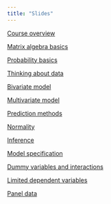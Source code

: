 ```yaml
---
title: "Slides"
---
```


[Course overview](overview24.qmd)

[Matrix algebra basics](matrix24.qmd)

[Probability basics](probability24.qmd)

[Thinking about data](thinkingdata24.qmd)

[Bivariate model](bivariate24.qmd)

[Multivariate model](multivariate24.qmd)

[Prediction methods](predictionmethods24.qmd)

[Normality](normality24.qmd)

[Inference](inference24.qmd)

[Model specification](specification24.qmd)

[Dummy variables and interactions](interactions24.qmd)

[Limited dependent variables](limiteddv24.qmd)

[Panel data](panel24.qmd)
